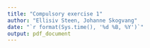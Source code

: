 ```yaml
---
title: "Compulsory exercise 1"
author: "Ellisiv Steen, Johanne Skogvang"
date: "`r format(Sys.time(), '%d %B, %Y')`"
output: pdf_document
---
```


